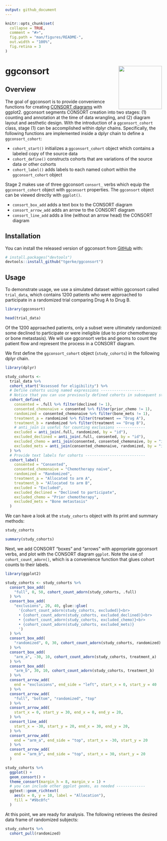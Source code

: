 ```yaml
---
output: github_document
---
```


<!-- README.md is generated from README.Rmd. Please edit that file -->

```r
knitr::opts_chunk$set(
  collapse = TRUE,
  comment = "#>",
  fig.path = "man/figures/README-",
  out.width = "100%",
  fig.retina = 3
)
```

# ggconsort <img src="man/figures/logo.png" align="right" height="139" />

<!-- badges: start -->
<!-- badges: end -->

## Overview

The goal of ggconsort is to provide convenience functions for creating [CONSORT diagrams](http://www.consort-statement.org/consort-statement/flow-diagram) with ggplot2. ggconsort segments CONSORT creation into two stages: (1) counting and annotation at the time of data wrangling, and (2) diagram layout and aesthetic design. With the introduction of a `ggconsort_cohort` class, stage (1) can be accomplished within dplyr chains. Specifically, the following functions are implemented inside a dplyr chain to define a `ggconsort_cohort`:

* `cohort_start()` initializes a `ggconsort_cohort` object which contains a labeled copy of the source data
* `cohort_define()` constructs cohorts that are variations of the source data or other cohorts
* `cohort_label()` adds labels to each named cohort within the `ggconsort_cohort` object

Stage 2 makes use of three ggconsort `consort_` verbs which equip the `ggconsort_cohort` object with `ggconsort` properties. The `ggconsort` object can be viewed directly with `ggplot()`. 

* `consort_box_add` adds a text box to the CONSORT diagram
* `consort_arrow_add` adds an arrow to the CONSORT diagram
* `consort_line_add` adds a line (without an arrow head) the CONSORT diagram

## Installation

You can install the released version of ggconsort from [GitHub](https://github.com/tgerke/ggconsort) with:

``` r
# install.packages("devtools")
devtools::install_github("tgerke/ggconsort")
```

## Usage

To demonstrate usage, we use a simulated dataset within ggconsort called `trial_data`, which contains 1200 patients who were approached to participate in a randomized trial comparing Drug A to Drug B. 

```r
library(ggconsort)

head(trial_data)
```

Of the 1200 approached patients, only a subset were ultimately randomized: some declined to participate or were ineligible (due to prior chemotherapy or bone metastasis). We will use ggconsort verbs and geoms to count the patient flow and represent the process in a CONSORT diagram.

We first define the `ggconsort_cohort` object (`study_cohorts`) in the following dplyr chain.

```r
library(dplyr)

study_cohorts <- 
  trial_data %>%
  cohort_start("Assessed for eligibility") %>%
  # Define cohorts using named expressions --------------------
  # Notice that you can use previously defined cohorts in subsequent steps
  cohort_define(
    consented = .full %>% filter(declined != 1),
    consented_chemonaive = consented %>% filter(prior_chemo != 1),
    randomized = consented_chemonaive %>% filter(bone_mets != 1),
    treatment_a = randomized %>% filter(treatment == "Drug A"),
    treatment_b = randomized %>% filter(treatment == "Drug B"),
    # anti_join is useful for counting exclusions -------------
    excluded = anti_join(.full, randomized, by = "id"),
    excluded_declined = anti_join(.full, consented, by = "id"),
    excluded_chemo = anti_join(consented, consented_chemonaive, by = "id"),
    excluded_mets = anti_join(consented_chemonaive, randomized, by = "id")
  ) %>%
  # Provide text labels for cohorts ---------------------------
  cohort_label(
    consented = "Consented",
    consented_chemonaive = "Chemotherapy naive",
    randomized = "Randomized",
    treatment_a = "Allocated to arm A",
    treatment_b = "Allocated to arm B",
    excluded = "Excluded",
    excluded_declined = "Declined to participate",
    excluded_chemo = "Prior chemotherapy",
    excluded_mets = "Bone metastasis"
  )
```

We can have a look at the `study_cohorts` object with its print and summary methods:

```r
study_cohorts

summary(study_cohorts)
```

Next, we add CONSORT "boxes" and "arrows" with appropriate ggconsort verbs, and plot with the CONSORT diagram `ggplot`. Note the use of `cohort_count_adorn()`, which is a convenience function that glues cohort counts to their labels.

```r
library(ggplot2)

study_cohorts <- study_cohorts %>%
  consort_box_add(
    "full", 0, 50, cohort_count_adorn(study_cohorts, .full)
  ) %>%
  consort_box_add(
    "exclusions", 20, 40, glue::glue(
      '{cohort_count_adorn(study_cohorts, excluded)}<br>
      • {cohort_count_adorn(study_cohorts, excluded_declined)}<br>
      • {cohort_count_adorn(study_cohorts, excluded_chemo)}<br>
      • {cohort_count_adorn(study_cohorts, excluded_mets)}
      ')
  ) %>%
  consort_box_add(
    "randomized", 0, 30, cohort_count_adorn(study_cohorts, randomized)
  ) %>%
  consort_box_add(
    "arm_a", -30, 10, cohort_count_adorn(study_cohorts, treatment_a)
  ) %>%
  consort_box_add(
    "arm_b", 30, 10, cohort_count_adorn(study_cohorts, treatment_b)
  ) %>%
  consort_arrow_add(
    end = "exclusions", end_side = "left", start_x = 0, start_y = 40
  ) %>%
  consort_arrow_add(
    "full", "bottom", "randomized", "top"
  ) %>% 
  consort_arrow_add(
    start_x = 0, start_y = 30, end_x = 0, end_y = 20,
  ) %>%
  consort_line_add(
    start_x = -30, start_y = 20, end_x = 30, end_y = 20,
  ) %>% 
  consort_arrow_add(
    end = "arm_a", end_side = "top", start_x = -30, start_y = 20
  ) %>%
  consort_arrow_add(
    end = "arm_b", end_side = "top", start_x = 30, start_y = 20
  )

study_cohorts %>%
  ggplot() + 
  geom_consort() +
  theme_consort(margin_h = 8, margin_v = 1) +
  # you can include other ggplot geoms, as needed -------------
  ggtext::geom_richtext(
    aes(x = 0, y = 10, label = "Allocation"),
    fill = "#9bc0fc"
  )
```

At this point, we are ready for analysis. The following retrieves the desired data frame of randomized subjects:

```r
study_cohorts %>%
  cohort_pull(randomized)
```
